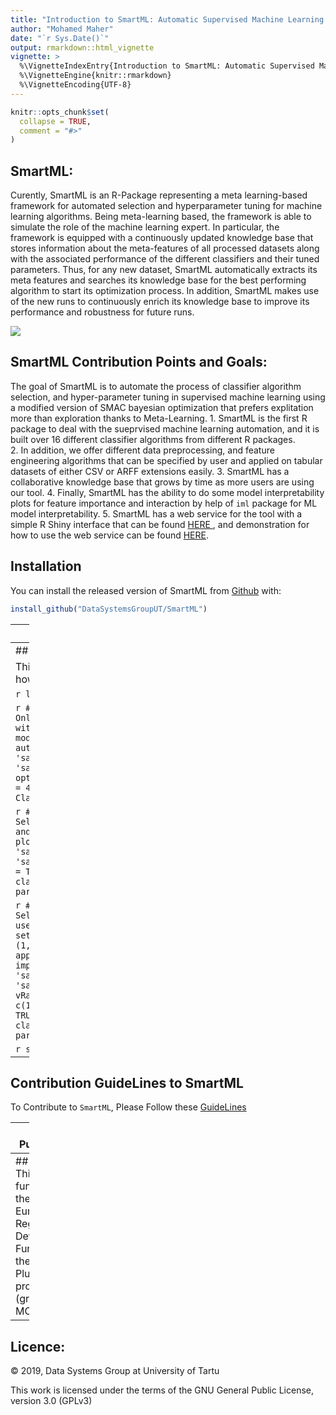 ```yaml
---
title: "Introduction to SmartML: Automatic Supervised Machine Learning in R"
author: "Mohamed Maher"
date: "`r Sys.Date()`"
output: rmarkdown::html_vignette
vignette: >
  %\VignetteIndexEntry{Introduction to SmartML: Automatic Supervised Machine Learning in R}
  %\VignetteEngine{knitr::rmarkdown}
  %\VignetteEncoding{UTF-8}
---
```


```r
knitr::opts_chunk$set(
  collapse = TRUE,
  comment = "#>"
)
```


## SmartML: 
Curently, SmartML is an R-Package representing a meta learning-based framework for automated selection and hyperparameter tuning for machine learning algorithms. Being meta-learning based, the framework is able to simulate the role of the machine learning expert. In particular, the framework is equipped with a continuously updated knowledge base that stores information about the meta-features of all processed datasets along with the associated performance of the different classifiers and their tuned parameters. Thus, for any new dataset, SmartML automatically extracts its meta features and searches its knowledge base for the best performing algorithm to start its optimization process. In addition, SmartML makes use of the new runs to continuously enrich its knowledge base to improve its performance and robustness for future runs.

<img src = "https://bigdata.cs.ut.ee/smartml/images/arch.jpg">

## SmartML Contribution Points and Goals:

The goal of SmartML is to automate the process of classifier algorithm selection, and hyper-parameter tuning in supervised machine learning using a modified version of SMAC bayesian optimization that prefers explitation more than exploration thanks to Meta-Learning. 
1. SmartML is the first R package to deal with the sueprvised machine learning automation, and it is built over 16 different classifier algorithms from different R packages. <br>
2. In addition, we offer different data preprocessing, and feature engineering algorithms that can be specified by user and applied on tabular datasets of either CSV or ARFF extensions easily.
3. SmartML has a collaborative knowledge base that grows by time as more users are using our tool.
4. Finally, SmartML has the ability to do some model interpretability plots for feature importance and interaction by help of ```iml``` package for ML model interpretability.
5. SmartML has a web service for the tool with a simple R Shiny interface that can be found <a href = "https://bigdata.cs.ut.ee/smartml/index.html"> HERE </a>, and demonstration for how to use the web service can be found <a href="https://www.youtube.com/watch?v=m5sbV1P8oqU">HERE</a>.

## Installation

You can install the released version of SmartML from [Github](https://github.com/DataSystemsGroupUT/SmartML) with:

``` r
install_github("DataSystemsGroupUT/SmartML")
```

---
## User Manual

Manual for the SmartML R package can be found <a href = "https://github.com/DataSystemsGroupUT/Auto-Machine-Learning/blob/master/manual.pdf"> HERE </a>

---
## Example

This is a basic example which shows you how to run SmartML simply:
```r
setwd('..')
```

```r
library(SmartML)
```

```r
#' Option 1 = Classifier Selection Only, apply PCA as a preprocessing step with 4 components and get two candidate models as output only
result1 <- autoRLearn(1, 'sampleDatasets/shuttle/train.arff', 'sampleDatasets/shuttle/test.arff', option = 1, preProcessF = 'pca', nComp = 4, nModels = 2) #option 1 runs for Classifier Algorithm Selection Only
```
```r
result1$clfs  #Vector of recommended nModels classifiers
result1$params #Vector of initial suggested parameter configurations of nModels classifiers
```
```r
#Use recommended model to train over training data and make predictions over test data
resultRun <- runClassifier(result1$TRData, result1$TEData, result1$params[[1]], result1$clfs[[1]])
resultRun$perf #model performance on test set
```

```r
#' Option 2 = Both Classifier Selection and Parameter Optimization and compute model interpretability plots
result2 <- autoRLearn(5, 'sampleDatasets/car/train.arff', 'sampleDatasets/car/test.arff', interp = TRUE) # Option 2 runs for both classifier algorithm selection and parameter tuning for 5 minutes.
```
```r
result2$clfs #best classifier found
result2$params #parameter configuration for best classifier
result2$perf #performance of chosen classifier on testing set
library(ggplot2)
plot(result2$interpret$interact) #Feature Importance Plot
```

```r
#' Option 2 = Both Classifier Selection and Parameter Optimization, use 20% validation set from training set, select only features (1,3,5,7,9,11,13,15) from dataset, and apply MICE for missing values imputation
result3 <- autoRLearn(5, 'sampleDatasets/EEGEyeState/train.csv', 'sampleDatasets/EEGEyeState/test.csv', vRatio = 0.2, selectedFeats = c(1,3,5,7,9,11,13,15), missingOpr = TRUE) # Option 2 runs for both classifier algorithm selection and parameter tuning for 5 minutes.
```
```r
result3$clfs #best classifier found
result3$params #parameter configuration for best classifier
result3$perf #performance of chosen classifier on testing set
```

```r
setwd('vignettes')
```
---
## Contribution GuideLines to SmartML
To Contribute to `SmartML`, Please Follow these <a href = "https://github.com/DataSystemsGroupUT/SmartML/blob/master/CONTRIBUTE.md"> GuideLines </a>

---
## Publication

For More details, you can view our publication about SmartML.
SmartML has been accepted as a DEMO paper at EDBT 19 in Lisbon Portugal <a href = "http://openproceedings.org/2019/conf/edbt/EDBT19_paper_235.pdf">[PDF]</a>:
```
Mohamed Maher, Sherif Sakr.,SMARTML: A Meta Learning-Based Framework for Automated Selection and Hyperparameter Tuning for Machine Learning Algorithms (2019). Advances in Database Technology-EDBT 2019: 22nd International Conference on Extending Database Technology, Lisbon, Portugal, March 26-29.
```

---
## Funding:
This work is funded by the European Regional Development Funds via the Mobilitas Plus programme (grant MOBTT75).

---
## Licence:
<p>
  &copy; 2019, Data Systems Group at University of Tartu
</p>
This work is licensed under the terms of the GNU General Public License, version 3.0 (GPLv3)

